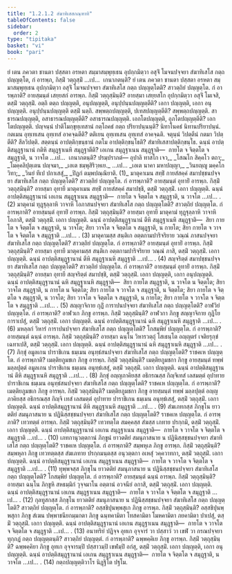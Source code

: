 ```yaml
---
title: "1.2.1.2 สํฆาทิเสสกณฺฑาทิ"
tableOfContents: false
sidebar:
  order: 2
type: "tipitaka"
basket: "vi"
book: "pari"
---
```



<DynamicBreadcrumb />

<Division number="192" book="pari">

<Paragraph number="604" book="pari">
ยํ เตน ภควตา ชานตา ปสฺสตา อรหตา สมฺมาสมฺพุทฺเธน อุปกฺกมิตฺวา อสุจิํ โมจนปจฺจยา สํฆาทิเสโส กตฺถ ปญฺญตฺโต, กํ อารพฺภ, กิสฺมิํ วตฺถุสฺมิํ …เป…  เกนาภตนฺติ?
</Paragraph>

<Paragraph number="605" book="pari">
ยํ เตน ภควตา ชานตา ปสฺสตา อรหตา สมฺมาสมฺพุทฺเธน อุปกฺกมิตฺวา อสุจิํ โมจนปจฺจยา สํฆาทิเสโส กตฺถ ปญฺญตฺโตติ? สาวตฺถิยํ ปญฺญตฺโต. กํ อารพฺภาติ? อายสฺมนฺตํ เสยฺยสกํ อารพฺภ. กิสฺมิํ วตฺถุสฺมินฺติ? อายสฺมา เสยฺยสโก อุปกฺกมิตฺวา อสุจิํ โมเจสิ, ตสฺมิํ วตฺถุสฺมิํ. อตฺถิ ตตฺถ ปญฺญตฺติ, อนุปญฺญตฺติ, อนุปฺปนฺนปญฺญตฺตีติ? เอกา ปญฺญตฺติ, เอกา อนุปญฺญตฺติ. อนุปฺปนฺนปญฺญตฺติ ตสฺมิํ นตฺถิ. สพฺพตฺถปญฺญตฺติ, ปเทสปญฺญตฺตีติ? สพฺพตฺถปญฺญตฺติ. สาธารณปญฺญตฺติ, อสาธารณปญฺญตฺตีติ? อสาธารณปญฺญตฺติ. เอกโตปญฺญตฺติ, อุภโตปญฺญตฺตีติ? เอกโตปญฺญตฺติ. ปญฺจนฺนํ ปาติโมกฺขุทฺเทสานํ กตฺโถคธํ กตฺถ ปริยาปนฺนนฺติ? นิทาโนคธํ นิทานปริยาปนฺนํ. กตเมน อุทฺเทเสน อุทฺเทสํ อาคจฺฉตีติ? ตติเยน อุทฺเทเสน อุทฺเทสํ อาคจฺฉติ. จตุนฺนํ วิปตฺตีนํ กตมา วิปตฺตีติ? สีลวิปตฺติ. สตฺตนฺนํ อาปตฺติกฺขนฺธานํ กตโม อาปตฺติกฺขนฺโธติ? สํฆาทิเสสาปตฺติกฺขนฺโธ. ฉนฺนํ อาปตฺติสมุฏฺฐานานํ กติหิ สมุฏฺฐาเนหิ สมุฏฺฐาตีติ? เอเกน สมุฏฺฐาเนน สมุฏฺฐาติ—  กายโต จ จิตฺตโต จ สมุฏฺฐาติ, น วาจโต …เป…  เกนาภตนฺติ? ปรมฺปราภตํ—
</Paragraph>

<Paragraph number="606" type="verses" book="pari">
อุปาลิ ทาสโก เจว,_  
_โสณโก สิคฺคโว ตถา;_  
_โมคฺคลิปุตฺเตน ปญฺจมา,_  
_เอเต ชมฺพุสิริวฺหเย._  


</Paragraph>
</Division>

<Paragraph number="607" type="center" book="pari">
…เป…


</Paragraph>

<Paragraph number="608" type="verses" book="pari">
_เอเต นาคา มหาปญฺญา,_  
_วินยญฺญู มคฺคโกวิทา;_  
_วินยํ ทีเป ปกาเสสุํ,_  
_ปิฏกํ ตมฺพปณฺณิยาติ. (1)_  

</Paragraph>

<Paragraph number="609" book="pari">
มาตุคาเมน สทฺธิํ กายสํสคฺคํ สมาปชฺชนปจฺจยา สํฆาทิเสโส กตฺถ ปญฺญตฺโตติ? สาวตฺถิยํ ปญฺญตฺโต. กํ อารพฺภาติ? อายสฺมนฺตํ อุทายิํ อารพฺภ. กิสฺมิํ วตฺถุสฺมินฺติ? อายสฺมา อุทายี มาตุคาเมน สทฺธิํ กายสํสคฺคํ สมาปชฺชิ, ตสฺมิํ วตฺถุสฺมิํ. เอกา ปญฺญตฺติ. ฉนฺนํ อาปตฺติสมุฏฺฐานานํ เอเกน สมุฏฺฐาเนน สมุฏฺฐาติ—  กายโต จ จิตฺตโต จ สมุฏฺฐาติ, น วาจโต …เป… . (2)
</Paragraph>

<Paragraph number="610" book="pari">
มาตุคามํ ทุฏฺฐุลฺลาหิ วาจาหิ โอภาสนปจฺจยา สํฆาทิเสโส กตฺถ ปญฺญตฺโตติ? สาวตฺถิยํ ปญฺญตฺโต. กํ อารพฺภาติ? อายสฺมนฺตํ อุทายิํ อารพฺภ. กิสฺมิํ วตฺถุสฺมินฺติ? อายสฺมา อุทายี มาตุคามํ ทุฏฺฐุลฺลาหิ วาจาหิ โอภาสิ, ตสฺมิํ วตฺถุสฺมิํ. เอกา ปญฺญตฺติ. ฉนฺนํ อาปตฺติสมุฏฺฐานานํ ตีหิ สมุฏฺฐาเนหิ สมุฏฺฐาติ—  สิยา กายโต จ จิตฺตโต จ สมุฏฺฐาติ, น วาจโต; สิยา วาจโต จ จิตฺตโต จ สมุฏฺฐาติ, น กายโต; สิยา กายโต จ วาจโต จ จิตฺตโต จ สมุฏฺฐาติ …เป… . (3)
</Paragraph>

<Paragraph number="611" book="pari">
มาตุคามสฺส สนฺติเก อตฺตกามปาริจริยาย วณฺณํ ภาสนปจฺจยา สํฆาทิเสโส กตฺถ ปญฺญตฺโตติ? สาวตฺถิยํ ปญฺญตฺโต. กํ อารพฺภาติ? อายสฺมนฺตํ อุทายิํ อารพฺภ. กิสฺมิํ วตฺถุสฺมินฺติ? อายสฺมา อุทายี มาตุคามสฺส สนฺติเก อตฺตกามปาริจริยาย วณฺณํ ภาสิ, ตสฺมิํ วตฺถุสฺมิํ. เอกา ปญฺญตฺติ. ฉนฺนํ อาปตฺติสมุฏฺฐานานํ ตีหิ สมุฏฺฐาเนหิ สมุฏฺฐาติ …เป… . (4)
</Paragraph>

<Paragraph number="612" book="pari">
สญฺจริตฺตํ สมาปชฺชนปจฺจยา สํฆาทิเสโส กตฺถ ปญฺญตฺโตติ? สาวตฺถิยํ ปญฺญตฺโต. กํ อารพฺภาติ? อายสฺมนฺตํ อุทายิํ อารพฺภ. กิสฺมิํ วตฺถุสฺมินฺติ? อายสฺมา อุทายี สญฺจริตฺตํ สมาปชฺชิ, ตสฺมิํ วตฺถุสฺมิํ. เอกา ปญฺญตฺติ, เอกา อนุปญฺญตฺติ. ฉนฺนํ อาปตฺติสมุฏฺฐานานํ ฉหิ สมุฏฺฐาเนหิ สมุฏฺฐาติ—  สิยา กายโต สมุฏฺฐาติ, น วาจโต น จิตฺตโต; สิยา วาจโต สมุฏฺฐาติ, น กายโต น จิตฺตโต; สิยา กายโต จ วาจโต จ สมุฏฺฐาติ, น จิตฺตโต; สิยา กายโต จ จิตฺตโต จ สมุฏฺฐาติ, น วาจโต; สิยา วาจโต จ จิตฺตโต จ สมุฏฺฐาติ, น กายโต; สิยา กายโต จ วาจโต จ จิตฺตโต จ สมุฏฺฐาติ …เป… . (5)
</Paragraph>

<Paragraph number="613" book="pari">
สญฺญาจิกาย กุฏิํ การาปนปจฺจยา สํฆาทิเสโส กตฺถ ปญฺญตฺโตติ? อาฬวิยํ ปญฺญตฺโต. กํ อารพฺภาติ? อาฬวเก ภิกฺขู อารพฺภ. กิสฺมิํ วตฺถุสฺมินฺติ? อาฬวกา ภิกฺขู สญฺญาจิกาย กุฏิโย การาเปสุํ, ตสฺมิํ วตฺถุสฺมิํ. เอกา ปญฺญตฺติ. ฉนฺนํ อาปตฺติสมุฏฺฐานานํ ฉหิ สมุฏฺฐาเนหิ สมุฏฺฐาติ …เป… . (6)
</Paragraph>

<Paragraph number="614" book="pari">
มหลฺลกํ วิหารํ การาปนปจฺจยา สํฆาทิเสโส กตฺถ ปญฺญตฺโตติ? โกสมฺพิยํ ปญฺญตฺโต. กํ อารพฺภาติ? อายสฺมนฺตํ ฉนฺนํ อารพฺภ. กิสฺมิํ วตฺถุสฺมินฺติ? อายสฺมา ฉนฺโน วิหารวตฺถุํ โสเธนฺโต อญฺญตรํ เจติยรุกฺขํ เฉทาเปสิ, ตสฺมิํ วตฺถุสฺมิํ. เอกา ปญฺญตฺติ. ฉนฺนํ อาปตฺติสมุฏฺฐานานํ ฉหิ สมุฏฺฐาเนหิ สมุฏฺฐาติ …เป… . (7)
</Paragraph>

<Paragraph number="615" book="pari">
ภิกฺขุํ อมูลเกน ปาราชิเกน ธมฺเมน อนุทฺธํสนปจฺจยา สํฆาทิเสโส กตฺถ ปญฺญตฺโตติ? ราชคเห ปญฺญตฺโต. กํ อารพฺภาติ? เมตฺติยภูมชเก ภิกฺขู อารพฺภ. กิสฺมิํ วตฺถุสฺมินฺติ? เมตฺติยภูมชกา ภิกฺขู อายสฺมนฺตํ ทพฺพํ มลฺลปุตฺตํ อมูลเกน ปาราชิเกน ธมฺเมน อนุทฺธํเสสุํ, ตสฺมิํ วตฺถุสฺมิํ. เอกา ปญฺญตฺติ. ฉนฺนํ อาปตฺติสมุฏฺฐานานํ ตีหิ สมุฏฺฐาเนหิ สมุฏฺฐาติ …เป… . (8)
</Paragraph>

<Paragraph number="616" book="pari">
ภิกฺขุํ อญฺญภาคิยสฺส อธิกรณสฺส กิญฺจิเทสํ เลสมตฺตํ อุปาทาย ปาราชิเกน ธมฺเมน อนุทฺธํสนปจฺจยา สํฆาทิเสโส กตฺถ ปญฺญตฺโตติ? ราชคเห ปญฺญตฺโต. กํ อารพฺภาติ? เมตฺติยภูมชเก ภิกฺขู อารพฺภ. กิสฺมิํ วตฺถุสฺมินฺติ? เมตฺติยภูมชกา ภิกฺขู อายสฺมนฺตํ ทพฺพํ มลฺลปุตฺตํ อญฺญภาคิยสฺส อธิกรณสฺส กิญฺจิ เทสํ เลสมตฺตํ อุปาทาย ปาราชิเกน ธมฺเมน อนุทฺธํเสสุํ, ตสฺมิํ วตฺถุสฺมิํ. เอกา ปญฺญตฺติ. ฉนฺนํ อาปตฺติสมุฏฺฐานานํ ตีหิ สมุฏฺฐาเนหิ สมุฏฺฐาติ …เป… . (9)
</Paragraph>

<Paragraph number="617" book="pari">
สํฆเภทกสฺส ภิกฺขุโน ยาวตติยํ สมนุภาสนาย น ปฏินิสฺสชฺชนปจฺจยา สํฆาทิเสโส กตฺถ ปญฺญตฺโตติ? ราชคเห ปญฺญตฺโต. กํ อารพฺภาติ? เทวทตฺตํ อารพฺภ. กิสฺมิํ วตฺถุสฺมินฺติ? เทวทตฺโต สมคฺคสฺส สํฆสฺส เภทาย ปรกฺกมิ, ตสฺมิํ วตฺถุสฺมิํ. เอกา ปญฺญตฺติ. ฉนฺนํ อาปตฺติสมุฏฺฐานานํ เอเกน สมุฏฺฐาเนน สมุฏฺฐาติ—  กายโต จ วาจโต จ จิตฺตโต จ สมุฏฺฐาติ …เป… . (10)
</Paragraph>

<Paragraph number="618" book="pari">
เภทกานุวตฺตกานํ ภิกฺขูนํ ยาวตติยํ สมนุภาสนาย น ปฏินิสฺสชฺชนปจฺจยา สํฆาทิเสโส กตฺถ ปญฺญตฺโตติ? ราชคเห ปญฺญตฺโต. กํ อารพฺภาติ? สมฺพหุเล ภิกฺขู อารพฺภ. กิสฺมิํ วตฺถุสฺมินฺติ? สมฺพหุลา ภิกฺขู เทวทตฺตสฺส สํฆเภทาย ปรกฺกมนฺตสฺส อนุวตฺตกา อเหสุํ วคฺควาทกา, ตสฺมิํ วตฺถุสฺมิํ. เอกา ปญฺญตฺติ. ฉนฺนํ อาปตฺติสมุฏฺฐานานํ เอเกน สมุฏฺฐาเนน สมุฏฺฐาติ—  กายโต จ วาจโต จ จิตฺตโต จ สมุฏฺฐาติ …เป… . (11)
</Paragraph>

<Paragraph number="619" book="pari">
ทุพฺพจสฺส ภิกฺขุโน ยาวตติยํ สมนุภาสนาย น ปฏินิสฺสชฺชนปจฺจยา สํฆาทิเสโส กตฺถ ปญฺญตฺโตติ? โกสมฺพิยํ ปญฺญตฺโต. กํ อารพฺภาติ? อายสฺมนฺตํ ฉนฺนํ อารพฺภ. กิสฺมิํ วตฺถุสฺมินฺติ? อายสฺมา ฉนฺโน ภิกฺขูหิ สหธมฺมิกํ วุจฺจมาโน อตฺตานํ อวจนียํ อกาสิ, ตสฺมิํ วตฺถุสฺมิํ. เอกา ปญฺญตฺติ. ฉนฺนํ อาปตฺติสมุฏฺฐานานํ เอเกน สมุฏฺฐาเนน สมุฏฺฐาติ—  กายโต จ วาจโต จ จิตฺตโต จ สมุฏฺฐาติ …เป… . (12)
</Paragraph>

<Paragraph number="620" book="pari">
กุลทูสกสฺส ภิกฺขุโน ยาวตติยํ สมนุภาสนาย น ปฏินิสฺสชฺชนปจฺจยา สํฆาทิเสโส กตฺถ ปญฺญตฺโตติ? สาวตฺถิยํ ปญฺญตฺโต. กํ อารพฺภาติ? อสฺสชิปุนพฺพสุเก ภิกฺขู อารพฺภ. กิสฺมิํ วตฺถุสฺมินฺติ? อสฺสชิปุนพฺพสุกา ภิกฺขู สํเฆน ปพฺพาชนียกมฺมกตา ภิกฺขู ฉนฺทคามิตา โทสคามิตา โมหคามิตา ภยคามิตา ปาเปสุํ, ตสฺมิํ วตฺถุสฺมิํ. เอกา ปญฺญตฺติ. ฉนฺนํ อาปตฺติสมุฏฺฐานานํ เอเกน สมุฏฺฐาเนน สมุฏฺฐาติ—  กายโต จ วาจโต จ จิตฺตโต จ สมุฏฺฐาติ …เป… . (13)
</Paragraph>

<Paragraph number="621" book="pari">
อนาทริยํ ปฏิจฺจ อุทเก อุจฺจารํ วา ปสฺสาวํ วา เขฬํ วา กรณปจฺจยา ทุกฺกฏํ กตฺถ ปญฺญตฺตนฺติ? สาวตฺถิยํ ปญฺญตฺตํ. กํ อารพฺภาติ? ฉพฺพคฺคิเย ภิกฺขู อารพฺภ. กิสฺมิํ วตฺถุสฺมินฺติ? ฉพฺพคฺคิยา ภิกฺขู อุทเก อุจฺจารมฺปิ ปสฺสาวมฺปิ เขฬมฺปิ อกํสุ, ตสฺมิํ วตฺถุสฺมิํ. เอกา ปญฺญตฺติ, เอกา อนุปญฺญตฺติ. ฉนฺนํ อาปตฺติสมุฏฺฐานานํ เอเกน สมุฏฺฐาเนน สมุฏฺฐาติ—  กายโต จ จิตฺตโต จ สมุฏฺฐาติ, น วาจโต …เป… . (14)

</Paragraph>

<Paragraph number="622" type="center" book="pari">
กตฺถปญฺญตฺติวาโร นิฏฺฐิโต ปฐโม.
</Paragraph>